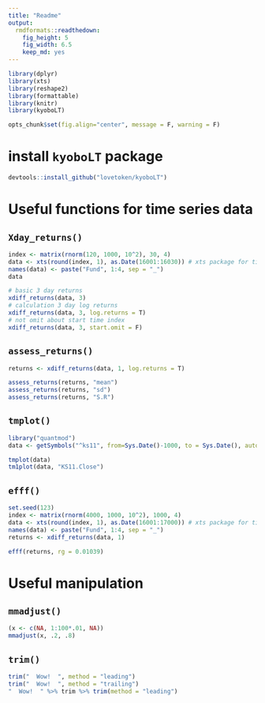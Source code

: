 ```yaml
---
title: "Readme"
output:
  rmdformats::readthedown:
    fig_height: 5
    fig_width: 6.5
    keep_md: yes
---
```


```r
library(dplyr)
library(xts)
library(reshape2)
library(formattable)
library(knitr)
library(kyoboLT)

opts_chunk$set(fig.align="center", message = F, warning = F)
```

# install `kyoboLT` package

```r
devtools::install_github("lovetoken/kyoboLT")
```

# Useful functions for time series data

## `Xday_returns()`

```r
index <- matrix(rnorm(120, 1000, 10^2), 30, 4)
data <- xts(round(index, 1), as.Date(16001:16030)) # xts package for time series data
names(data) <- paste("Fund", 1:4, sep = "_")
data

# basic 3 day returns
xdiff_returns(data, 3)
# calculation 3 day log returns
xdiff_returns(data, 3, log.returns = T)
# not omit about start time index
xdiff_returns(data, 3, start.omit = F)
```

## `assess_returns()`

```r
returns <- xdiff_returns(data, 1, log.returns = T)

assess_returns(returns, "mean")
assess_returns(returns, "sd")
assess_returns(returns, "S.R")
```

## `tmplot()`

```r
library("quantmod")
data <- getSymbols("^ks11", from=Sys.Date()-1000, to = Sys.Date(), auto.assign = F)

tmplot(data)
tm1plot(data, "KS11.Close")
```

## `efff()`

```r
set.seed(123)
index <- matrix(rnorm(4000, 1000, 10^2), 1000, 4)
data <- xts(round(index, 1), as.Date(16001:17000)) # xts package for time series data
names(data) <- paste("Fund", 1:4, sep = "_")
returns <- xdiff_returns(data, 1)

efff(returns, rg = 0.01039)
```

# Useful manipulation

## `mmadjust()`

```r
(x <- c(NA, 1:100*.01, NA))
mmadjust(x, .2, .8)
```

## `trim()`

```r
trim("  Wow!  ", method = "leading")
trim("  Wow!  ", method = "trailing")
"  Wow!  " %>% trim %>% trim(method = "leading")
```
